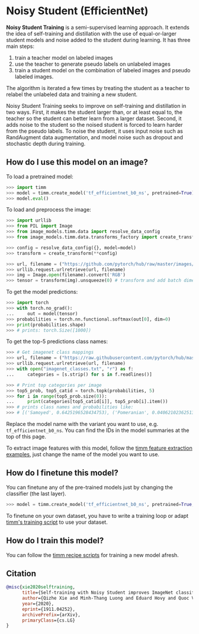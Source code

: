 # Noisy Student (EfficientNet)

**Noisy Student Training** is a semi-supervised learning approach. It extends the idea of self-training
and distillation with the use of equal-or-larger student models and noise added to the student during learning. It has three main steps: 

1. train a teacher model on labeled images
2. use the teacher to generate pseudo labels on unlabeled images
3. train a student model on the combination of labeled images and pseudo labeled images. 

The algorithm is iterated a few times by treating the student as a teacher to relabel the unlabeled data and training a new student.

Noisy Student Training seeks to improve on self-training and distillation in two ways. First, it makes the student larger than, or at least equal to, the teacher so the student can better learn from a larger dataset. Second, it adds noise to the student so the noised student is forced to learn harder from the pseudo labels. To noise the student, it uses input noise such as RandAugment data augmentation, and model noise such as dropout and stochastic depth during training.

## How do I use this model on an image?

To load a pretrained model:

```py
>>> import timm
>>> model = timm.create_model('tf_efficientnet_b0_ns', pretrained=True)
>>> model.eval()
```

To load and preprocess the image:

```py 
>>> import urllib
>>> from PIL import Image
>>> from image_models.timm.data import resolve_data_config
>>> from image_models.timm.data.transforms_factory import create_transform

>>> config = resolve_data_config({}, model=model)
>>> transform = create_transform(**config)

>>> url, filename = ("https://github.com/pytorch/hub/raw/master/images/dog.jpg", "dog.jpg")
>>> urllib.request.urlretrieve(url, filename)
>>> img = Image.open(filename).convert('RGB')
>>> tensor = transform(img).unsqueeze(0) # transform and add batch dimension
```

To get the model predictions:

```py
>>> import torch
>>> with torch.no_grad():
...     out = model(tensor)
>>> probabilities = torch.nn.functional.softmax(out[0], dim=0)
>>> print(probabilities.shape)
>>> # prints: torch.Size([1000])
```

To get the top-5 predictions class names:

```py
>>> # Get imagenet class mappings
>>> url, filename = ("https://raw.githubusercontent.com/pytorch/hub/master/imagenet_classes.txt", "imagenet_classes.txt")
>>> urllib.request.urlretrieve(url, filename) 
>>> with open("imagenet_classes.txt", "r") as f:
...     categories = [s.strip() for s in f.readlines()]

>>> # Print top categories per image
>>> top5_prob, top5_catid = torch.topk(probabilities, 5)
>>> for i in range(top5_prob.size(0)):
...     print(categories[top5_catid[i]], top5_prob[i].item())
>>> # prints class names and probabilities like:
>>> # [('Samoyed', 0.6425196528434753), ('Pomeranian', 0.04062102362513542), ('keeshond', 0.03186424449086189), ('white wolf', 0.01739676296710968), ('Eskimo dog', 0.011717947199940681)]
```

Replace the model name with the variant you want to use, e.g. `tf_efficientnet_b0_ns`. You can find the IDs in the model summaries at the top of this page.

To extract image features with this model, follow the [timm feature extraction examples](../feature_extraction), just change the name of the model you want to use.

## How do I finetune this model?

You can finetune any of the pre-trained models just by changing the classifier (the last layer).

```py
>>> model = timm.create_model('tf_efficientnet_b0_ns', pretrained=True, num_classes=NUM_FINETUNE_CLASSES)
```
To finetune on your own dataset, you have to write a training loop or adapt [timm's training
script](https://github.com/rwightman/pytorch-image-models/blob/master/train.py) to use your dataset.

## How do I train this model?

You can follow the [timm recipe scripts](../scripts) for training a new model afresh.

## Citation

```BibTeX
@misc{xie2020selftraining,
      title={Self-training with Noisy Student improves ImageNet classification}, 
      author={Qizhe Xie and Minh-Thang Luong and Eduard Hovy and Quoc V. Le},
      year={2020},
      eprint={1911.04252},
      archivePrefix={arXiv},
      primaryClass={cs.LG}
}
```

<!--
Type: model-index
Collections:
- Name: Noisy Student
  Paper:
    Title: Self-training with Noisy Student improves ImageNet classification
    URL: https://paperswithcode.com/paper/self-training-with-noisy-student-improves
Models:
- Name: tf_efficientnet_b0_ns
  In Collection: Noisy Student
  Metadata:
    FLOPs: 488688572
    Parameters: 5290000
    File Size: 21386709
    Architecture:
    - 1x1 Convolution
    - Average Pooling
    - Batch Normalization
    - Convolution
    - Dense Connections
    - Dropout
    - Inverted Residual Block
    - Squeeze-and-Excitation Block
    - Swish
    Tasks:
    - Image Classification
    Training Techniques:
    - AutoAugment
    - FixRes
    - Label Smoothing
    - Noisy Student
    - RMSProp
    - RandAugment
    - Weight Decay
    Training Data:
    - ImageNet
    - JFT-300M
    Training Resources: Cloud TPU v3 Pod
    ID: tf_efficientnet_b0_ns
    LR: 0.128
    Epochs: 700
    Dropout: 0.5
    Crop Pct: '0.875'
    Momentum: 0.9
    Batch Size: 2048
    Image Size: '224'
    Weight Decay: 1.0e-05
    Interpolation: bicubic
    RMSProp Decay: 0.9
    Label Smoothing: 0.1
    BatchNorm Momentum: 0.99
    Stochastic Depth Survival: 0.8
  Code: https://github.com/rwightman/pytorch-image-models/blob/9a25fdf3ad0414b4d66da443fe60ae0aa14edc84/timm/models/efficientnet.py#L1427
  Weights: https://github.com/rwightman/pytorch-image-models/releases/download/v0.1-weights/tf_efficientnet_b0_ns-c0e6a31c.pth
  Results:
  - Task: Image Classification
    Dataset: ImageNet
    Metrics:
      Top 1 Accuracy: 78.66%
      Top 5 Accuracy: 94.37%
- Name: tf_efficientnet_b1_ns
  In Collection: Noisy Student
  Metadata:
    FLOPs: 883633200
    Parameters: 7790000
    File Size: 31516408
    Architecture:
    - 1x1 Convolution
    - Average Pooling
    - Batch Normalization
    - Convolution
    - Dense Connections
    - Dropout
    - Inverted Residual Block
    - Squeeze-and-Excitation Block
    - Swish
    Tasks:
    - Image Classification
    Training Techniques:
    - AutoAugment
    - FixRes
    - Label Smoothing
    - Noisy Student
    - RMSProp
    - RandAugment
    - Weight Decay
    Training Data:
    - ImageNet
    - JFT-300M
    Training Resources: Cloud TPU v3 Pod
    ID: tf_efficientnet_b1_ns
    LR: 0.128
    Epochs: 700
    Dropout: 0.5
    Crop Pct: '0.882'
    Momentum: 0.9
    Batch Size: 2048
    Image Size: '240'
    Weight Decay: 1.0e-05
    Interpolation: bicubic
    RMSProp Decay: 0.9
    Label Smoothing: 0.1
    BatchNorm Momentum: 0.99
    Stochastic Depth Survival: 0.8
  Code: https://github.com/rwightman/pytorch-image-models/blob/9a25fdf3ad0414b4d66da443fe60ae0aa14edc84/timm/models/efficientnet.py#L1437
  Weights: https://github.com/rwightman/pytorch-image-models/releases/download/v0.1-weights/tf_efficientnet_b1_ns-99dd0c41.pth
  Results:
  - Task: Image Classification
    Dataset: ImageNet
    Metrics:
      Top 1 Accuracy: 81.39%
      Top 5 Accuracy: 95.74%
- Name: tf_efficientnet_b2_ns
  In Collection: Noisy Student
  Metadata:
    FLOPs: 1234321170
    Parameters: 9110000
    File Size: 36801803
    Architecture:
    - 1x1 Convolution
    - Average Pooling
    - Batch Normalization
    - Convolution
    - Dense Connections
    - Dropout
    - Inverted Residual Block
    - Squeeze-and-Excitation Block
    - Swish
    Tasks:
    - Image Classification
    Training Techniques:
    - AutoAugment
    - FixRes
    - Label Smoothing
    - Noisy Student
    - RMSProp
    - RandAugment
    - Weight Decay
    Training Data:
    - ImageNet
    - JFT-300M
    Training Resources: Cloud TPU v3 Pod
    ID: tf_efficientnet_b2_ns
    LR: 0.128
    Epochs: 700
    Dropout: 0.5
    Crop Pct: '0.89'
    Momentum: 0.9
    Batch Size: 2048
    Image Size: '260'
    Weight Decay: 1.0e-05
    Interpolation: bicubic
    RMSProp Decay: 0.9
    Label Smoothing: 0.1
    BatchNorm Momentum: 0.99
    Stochastic Depth Survival: 0.8
  Code: https://github.com/rwightman/pytorch-image-models/blob/9a25fdf3ad0414b4d66da443fe60ae0aa14edc84/timm/models/efficientnet.py#L1447
  Weights: https://github.com/rwightman/pytorch-image-models/releases/download/v0.1-weights/tf_efficientnet_b2_ns-00306e48.pth
  Results:
  - Task: Image Classification
    Dataset: ImageNet
    Metrics:
      Top 1 Accuracy: 82.39%
      Top 5 Accuracy: 96.24%
- Name: tf_efficientnet_b3_ns
  In Collection: Noisy Student
  Metadata:
    FLOPs: 2275247568
    Parameters: 12230000
    File Size: 49385734
    Architecture:
    - 1x1 Convolution
    - Average Pooling
    - Batch Normalization
    - Convolution
    - Dense Connections
    - Dropout
    - Inverted Residual Block
    - Squeeze-and-Excitation Block
    - Swish
    Tasks:
    - Image Classification
    Training Techniques:
    - AutoAugment
    - FixRes
    - Label Smoothing
    - Noisy Student
    - RMSProp
    - RandAugment
    - Weight Decay
    Training Data:
    - ImageNet
    - JFT-300M
    Training Resources: Cloud TPU v3 Pod
    ID: tf_efficientnet_b3_ns
    LR: 0.128
    Epochs: 700
    Dropout: 0.5
    Crop Pct: '0.904'
    Momentum: 0.9
    Batch Size: 2048
    Image Size: '300'
    Weight Decay: 1.0e-05
    Interpolation: bicubic
    RMSProp Decay: 0.9
    Label Smoothing: 0.1
    BatchNorm Momentum: 0.99
    Stochastic Depth Survival: 0.8
  Code: https://github.com/rwightman/pytorch-image-models/blob/9a25fdf3ad0414b4d66da443fe60ae0aa14edc84/timm/models/efficientnet.py#L1457
  Weights: https://github.com/rwightman/pytorch-image-models/releases/download/v0.1-weights/tf_efficientnet_b3_ns-9d44bf68.pth
  Results:
  - Task: Image Classification
    Dataset: ImageNet
    Metrics:
      Top 1 Accuracy: 84.04%
      Top 5 Accuracy: 96.91%
- Name: tf_efficientnet_b4_ns
  In Collection: Noisy Student
  Metadata:
    FLOPs: 5749638672
    Parameters: 19340000
    File Size: 77995057
    Architecture:
    - 1x1 Convolution
    - Average Pooling
    - Batch Normalization
    - Convolution
    - Dense Connections
    - Dropout
    - Inverted Residual Block
    - Squeeze-and-Excitation Block
    - Swish
    Tasks:
    - Image Classification
    Training Techniques:
    - AutoAugment
    - FixRes
    - Label Smoothing
    - Noisy Student
    - RMSProp
    - RandAugment
    - Weight Decay
    Training Data:
    - ImageNet
    - JFT-300M
    Training Resources: Cloud TPU v3 Pod
    ID: tf_efficientnet_b4_ns
    LR: 0.128
    Epochs: 700
    Dropout: 0.5
    Crop Pct: '0.922'
    Momentum: 0.9
    Batch Size: 2048
    Image Size: '380'
    Weight Decay: 1.0e-05
    Interpolation: bicubic
    RMSProp Decay: 0.9
    Label Smoothing: 0.1
    BatchNorm Momentum: 0.99
    Stochastic Depth Survival: 0.8
  Code: https://github.com/rwightman/pytorch-image-models/blob/9a25fdf3ad0414b4d66da443fe60ae0aa14edc84/timm/models/efficientnet.py#L1467
  Weights: https://github.com/rwightman/pytorch-image-models/releases/download/v0.1-weights/tf_efficientnet_b4_ns-d6313a46.pth
  Results:
  - Task: Image Classification
    Dataset: ImageNet
    Metrics:
      Top 1 Accuracy: 85.15%
      Top 5 Accuracy: 97.47%
- Name: tf_efficientnet_b5_ns
  In Collection: Noisy Student
  Metadata:
    FLOPs: 13176501888
    Parameters: 30390000
    File Size: 122404944
    Architecture:
    - 1x1 Convolution
    - Average Pooling
    - Batch Normalization
    - Convolution
    - Dense Connections
    - Dropout
    - Inverted Residual Block
    - Squeeze-and-Excitation Block
    - Swish
    Tasks:
    - Image Classification
    Training Techniques:
    - AutoAugment
    - FixRes
    - Label Smoothing
    - Noisy Student
    - RMSProp
    - RandAugment
    - Weight Decay
    Training Data:
    - ImageNet
    - JFT-300M
    Training Resources: Cloud TPU v3 Pod
    ID: tf_efficientnet_b5_ns
    LR: 0.128
    Epochs: 350
    Dropout: 0.5
    Crop Pct: '0.934'
    Momentum: 0.9
    Batch Size: 2048
    Image Size: '456'
    Weight Decay: 1.0e-05
    Interpolation: bicubic
    RMSProp Decay: 0.9
    Label Smoothing: 0.1
    BatchNorm Momentum: 0.99
    Stochastic Depth Survival: 0.8
  Code: https://github.com/rwightman/pytorch-image-models/blob/9a25fdf3ad0414b4d66da443fe60ae0aa14edc84/timm/models/efficientnet.py#L1477
  Weights: https://github.com/rwightman/pytorch-image-models/releases/download/v0.1-weights/tf_efficientnet_b5_ns-6f26d0cf.pth
  Results:
  - Task: Image Classification
    Dataset: ImageNet
    Metrics:
      Top 1 Accuracy: 86.08%
      Top 5 Accuracy: 97.75%
- Name: tf_efficientnet_b6_ns
  In Collection: Noisy Student
  Metadata:
    FLOPs: 24180518488
    Parameters: 43040000
    File Size: 173239537
    Architecture:
    - 1x1 Convolution
    - Average Pooling
    - Batch Normalization
    - Convolution
    - Dense Connections
    - Dropout
    - Inverted Residual Block
    - Squeeze-and-Excitation Block
    - Swish
    Tasks:
    - Image Classification
    Training Techniques:
    - AutoAugment
    - FixRes
    - Label Smoothing
    - Noisy Student
    - RMSProp
    - RandAugment
    - Weight Decay
    Training Data:
    - ImageNet
    - JFT-300M
    Training Resources: Cloud TPU v3 Pod
    ID: tf_efficientnet_b6_ns
    LR: 0.128
    Epochs: 350
    Dropout: 0.5
    Crop Pct: '0.942'
    Momentum: 0.9
    Batch Size: 2048
    Image Size: '528'
    Weight Decay: 1.0e-05
    Interpolation: bicubic
    RMSProp Decay: 0.9
    Label Smoothing: 0.1
    BatchNorm Momentum: 0.99
    Stochastic Depth Survival: 0.8
  Code: https://github.com/rwightman/pytorch-image-models/blob/9a25fdf3ad0414b4d66da443fe60ae0aa14edc84/timm/models/efficientnet.py#L1487
  Weights: https://github.com/rwightman/pytorch-image-models/releases/download/v0.1-weights/tf_efficientnet_b6_ns-51548356.pth
  Results:
  - Task: Image Classification
    Dataset: ImageNet
    Metrics:
      Top 1 Accuracy: 86.45%
      Top 5 Accuracy: 97.88%
- Name: tf_efficientnet_b7_ns
  In Collection: Noisy Student
  Metadata:
    FLOPs: 48205304880
    Parameters: 66349999
    File Size: 266853140
    Architecture:
    - 1x1 Convolution
    - Average Pooling
    - Batch Normalization
    - Convolution
    - Dense Connections
    - Dropout
    - Inverted Residual Block
    - Squeeze-and-Excitation Block
    - Swish
    Tasks:
    - Image Classification
    Training Techniques:
    - AutoAugment
    - FixRes
    - Label Smoothing
    - Noisy Student
    - RMSProp
    - RandAugment
    - Weight Decay
    Training Data:
    - ImageNet
    - JFT-300M
    Training Resources: Cloud TPU v3 Pod
    ID: tf_efficientnet_b7_ns
    LR: 0.128
    Epochs: 350
    Dropout: 0.5
    Crop Pct: '0.949'
    Momentum: 0.9
    Batch Size: 2048
    Image Size: '600'
    Weight Decay: 1.0e-05
    Interpolation: bicubic
    RMSProp Decay: 0.9
    Label Smoothing: 0.1
    BatchNorm Momentum: 0.99
    Stochastic Depth Survival: 0.8
  Code: https://github.com/rwightman/pytorch-image-models/blob/9a25fdf3ad0414b4d66da443fe60ae0aa14edc84/timm/models/efficientnet.py#L1498
  Weights: https://github.com/rwightman/pytorch-image-models/releases/download/v0.1-weights/tf_efficientnet_b7_ns-1dbc32de.pth
  Results:
  - Task: Image Classification
    Dataset: ImageNet
    Metrics:
      Top 1 Accuracy: 86.83%
      Top 5 Accuracy: 98.08%
- Name: tf_efficientnet_l2_ns
  In Collection: Noisy Student
  Metadata:
    FLOPs: 611646113804
    Parameters: 480310000
    File Size: 1925950424
    Architecture:
    - 1x1 Convolution
    - Average Pooling
    - Batch Normalization
    - Convolution
    - Dense Connections
    - Dropout
    - Inverted Residual Block
    - Squeeze-and-Excitation Block
    - Swish
    Tasks:
    - Image Classification
    Training Techniques:
    - AutoAugment
    - FixRes
    - Label Smoothing
    - Noisy Student
    - RMSProp
    - RandAugment
    - Weight Decay
    Training Data:
    - ImageNet
    - JFT-300M
    Training Resources: Cloud TPU v3 Pod
    Training Time: 6 days
    ID: tf_efficientnet_l2_ns
    LR: 0.128
    Epochs: 350
    Dropout: 0.5
    Crop Pct: '0.96'
    Momentum: 0.9
    Batch Size: 2048
    Image Size: '800'
    Weight Decay: 1.0e-05
    Interpolation: bicubic
    RMSProp Decay: 0.9
    Label Smoothing: 0.1
    BatchNorm Momentum: 0.99
    Stochastic Depth Survival: 0.8
  Code: https://github.com/rwightman/pytorch-image-models/blob/9a25fdf3ad0414b4d66da443fe60ae0aa14edc84/timm/models/efficientnet.py#L1520
  Weights: https://github.com/rwightman/pytorch-image-models/releases/download/v0.1-weights/tf_efficientnet_l2_ns-df73bb44.pth
  Results:
  - Task: Image Classification
    Dataset: ImageNet
    Metrics:
      Top 1 Accuracy: 88.35%
      Top 5 Accuracy: 98.66%
-->